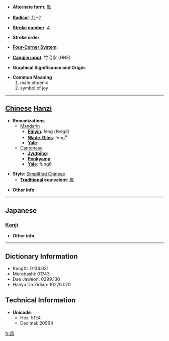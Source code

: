 * '''Alternate form''': [[鳳]]

* '''[[Wiktionary:Chinese radical index| Radical]]''': [[Wiktionary:Chinese radical index 几|几]]+2

* '''[[Wiktionary:Chinese total strokes index|Stroke number]]''': [[Wiktionary:Chinese total strokes index 4|4]]

* '''Stroke order''': 

* '''[[Wiktionary:Chinese four corner index|Four-Corner System]]''': 

* '''[[Wiktionary:Chinese Cangjie index|Cangjie input]]''': 竹弓水 (HNE)

* '''Graphical Significance and Origin''': 

* '''Common Meaning'''
*#male phoenix
*# symbol of joy


----

== [[Chinese]] [[Hanzi]] ==

* '''Romanizations'''
** [[Mandarin]]
*** '''[[Pinyin]]''': fèng (feng4)
*** '''[[Wade-Giles]]''': feng<sup>4</sup>
*** '''[[Yale]]''': 
**[[Cantonese]]
***'''[[Jyutping]]''':
***'''[[Penkyamp]]''': 
***'''[[Yale]]''': fung6

* '''Style''': [[Simplified Chinese]] 
** '''[[Traditional Chinese|Traditional]] equivalent''': [[鳳]]

* '''Other info''': 

----

==Japanese==
===[[Kanji]]===
{{kanji|on readings=[[ほう]] (hō)|kun readings=}}

* '''Other info''':  

----

== Dictionary Information ==

* KangXi: 0134.031
* Morobashi: 01743
* Dae Jaweon: 0299.130
* Hanyu Da Zidian: 10276.070

== Technical Information ==

* '''Unicode''':
** Hex: 51E4
** Decimal: 20964

[[fr:凤]]